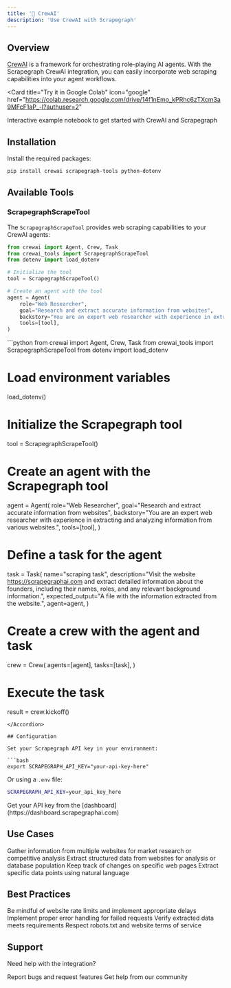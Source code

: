 ```yaml
---
title: '👥 CrewAI'
description: 'Use CrewAI with Scrapegraph'
---
```


## Overview

[CrewAI](https://github.com/joaomdmoura/crewAI) is a framework for orchestrating role-playing AI agents. With the Scrapegraph CrewAI integration, you can easily incorporate web scraping capabilities into your agent workflows.

<Card
  title="Try it in Google Colab"
  icon="google"
  href="https://colab.research.google.com/drive/14f1nEmo_kPRhc6zTXcm3a9MFcF1aP_-l?authuser=2"
>
  Interactive example notebook to get started with CrewAI and Scrapegraph
</Card>

## Installation

Install the required packages:

```bash
pip install crewai scrapegraph-tools python-dotenv
```

## Available Tools

### ScrapegraphScrapeTool

The `ScrapegraphScrapeTool` provides web scraping capabilities to your CrewAI agents:

```python
from crewai import Agent, Crew, Task
from crewai_tools import ScrapegraphScrapeTool
from dotenv import load_dotenv

# Initialize the tool
tool = ScrapegraphScrapeTool()

# Create an agent with the tool
agent = Agent(
    role="Web Researcher",
    goal="Research and extract accurate information from websites",
    backstory="You are an expert web researcher with experience in extracting and analyzing information from various websites.",
    tools=[tool],
)
```

<Accordion title="Complete Example" icon="code">
```python
from crewai import Agent, Crew, Task
from crewai_tools import ScrapegraphScrapeTool
from dotenv import load_dotenv

# Load environment variables
load_dotenv()

# Initialize the Scrapegraph tool
tool = ScrapegraphScrapeTool()

# Create an agent with the Scrapegraph tool
agent = Agent(
    role="Web Researcher",
    goal="Research and extract accurate information from websites",
    backstory="You are an expert web researcher with experience in extracting and analyzing information from various websites.",
    tools=[tool],
)

# Define a task for the agent
task = Task(
    name="scraping task",
    description="Visit the website https://scrapegraphai.com and extract detailed information about the founders, including their names, roles, and any relevant background information.",
    expected_output="A file with the information extracted from the website.",
    agent=agent,
)

# Create a crew with the agent and task
crew = Crew(
    agents=[agent],
    tasks=[task],
)

# Execute the task
result = crew.kickoff()
```
</Accordion>

## Configuration

Set your Scrapegraph API key in your environment:

```bash
export SCRAPEGRAPH_API_KEY="your-api-key-here"
```

Or using a `.env` file:

```bash
SCRAPEGRAPH_API_KEY=your_api_key_here
```

<Note>
Get your API key from the [dashboard](https://dashboard.scrapegraphai.com)
</Note>

## Use Cases

<CardGroup cols={2}>
  <Card title="Content Research" icon="magnifying-glass">
    Gather information from multiple websites for market research or competitive analysis
  </Card>
  <Card title="Data Collection" icon="database">
    Extract structured data from websites for analysis or database population
  </Card>
  <Card title="Automated Monitoring" icon="chart-line">
    Keep track of changes on specific web pages
  </Card>
  <Card title="Information Extraction" icon="filter">
    Extract specific data points using natural language
  </Card>
</CardGroup>

## Best Practices

<CardGroup cols={2}>
  <Card title="Rate Limiting" icon="gauge">
    Be mindful of website rate limits and implement appropriate delays
  </Card>
  <Card title="Error Handling" icon="bug">
    Implement proper error handling for failed requests
  </Card>
  <Card title="Data Validation" icon="check">
    Verify extracted data meets requirements
  </Card>
  <Card title="Ethical Scraping" icon="shield">
    Respect robots.txt and website terms of service
  </Card>
</CardGroup>

## Support

Need help with the integration?

<CardGroup cols={2}>
  <Card
    title="GitHub Repository"
    icon="github"
    href="https://github.com/scrapegraph/scrapegraph-tools"
  >
    Report bugs and request features
  </Card>
  <Card
    title="Discord Community"
    icon="discord"
    href="https://discord.gg/scrapegraph"
  >
    Get help from our community
  </Card>
</CardGroup>